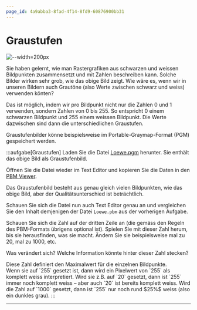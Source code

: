 ```yaml
---
page_id: 4a9abba3-8fad-4f14-8fd9-60876900bb31
---
```



# Graustufen
![--width=200px](img/loewe_bw.png)

Sie haben gelernt, wie man Rastergrafiken aus schwarzen und weissen Bildpunkten zusammensetzt und mit Zahlen beschreiben kann. Solche Bilder wirken sehr grob, wie das obige Bild zeigt. Wie wäre es, wenn wir in unseren Bildern auch Grautöne (also Werte zwischen schwarz und weiss) verwenden könten?

Das ist möglich, indem wir pro Bildpunkt nicht nur die Zahlen $0$ und $1$ verwenden, sondern Zahlen von $0$ bis $255$. So entspricht $0$ einem schwarzen Bildpunkt und $255$ einem weissen Bildpunkt. Die Werte dazwischen sind dann die unterschiedlichen Graustufen.

Graustufenbilder könne beispielsweise im Portable-Graymap-Format (PGM) gespeichert werden.

:::aufgabe[Graustufen]
<TaskState id="bebd3059-1d8b-419f-95ba-bd3cf422436c" />
Laden Sie die Datei [Loewe.pgm](https://erzbe-my.sharepoint.com/:u:/g/personal/silas_berger_gbsl_ch/Ef1tg80CCl1HlBBfBGZkHN8BkKE8LadYZoEcyN1H-SaohA?e=S21GaN) herunter. Sie enthält das obige Bild als Graustufenbild. 


Öffnen Sie die Datei wieder im Text Editor und kopieren Sie die Daten in den [PBM Viewer](https://www.kylepaulsen.com/stuff/NetpbmViewer/).

Das Graustufenbild besteht aus genau gleich vielen Bildpunkten, wie das obige Bild, aber der Qualitätsunterschied ist beträchtlich.

Schauen Sie sich die Datei nun auch Text Editor genau an und vergleichen Sie den Inhalt demjenigen der Datei `Loewe.pbm` aus der vorherigen Aufgabe.

Schauen Sie sich die Zahl auf der dritten Zeile an (die gemäss den Regeln des PBM-Formats übrigens optional ist). Spielen Sie mit dieser Zahl herum, bis sie herausfinden, was sie macht. Ändern Sie sie beispielsweise mal zu 20, mal zu 1000, etc.

Was verändert sich? Welche Information könnte hinter dieser Zahl stecken?

<QuillV2 id="77e1f920-1687-46fb-b572-5c20d2ef0b78" />

<Solution id="271f1257-598d-45f5-a427-722bfd14da83">
Diese Zahl definiert den Maximalwert für die einzelnen Bildpunkte. 
<br/>
Wenn sie auf `255` gesetzt ist, dann wird ein Pixelwert von `255` als komplett weiss interpretiert. Wird sie z.B. auf `20` gesetzt, dann ist `255` immer noch komplett weiss – aber auch `20` ist bereits komplett weiss. Wird die Zahl auf `1000` gesetzt, dann ist `255` nur noch rund $25%$ weiss (also ein dunkles grau).
</Solution>
:::

---